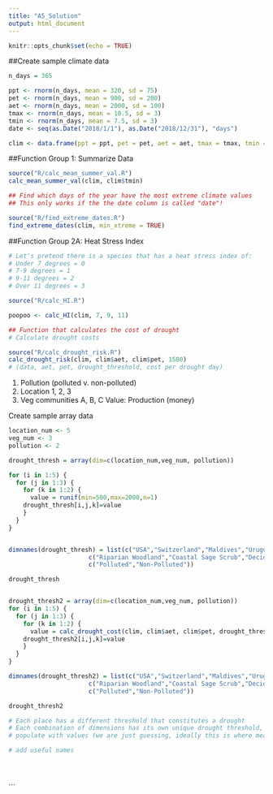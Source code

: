 ```yaml
---
title: "A5_Solution"
output: html_document
---
```


```r
knitr::opts_chunk$set(echo = TRUE)
```

##Create sample climate data

```r

n_days = 365

ppt <- rnorm(n_days, mean = 320, sd = 75)
pet <- rnorm(n_days, mean = 900, sd = 200)
aet <- rnorm(n_days, mean = 2000, sd = 100)
tmax <- rnorm(n_days, mean = 10.5, sd = 3)
tmin <- rnorm(n_days, mean = 7.5, sd = 3)
date <- seq(as.Date("2018/1/1"), as.Date("2018/12/31"), "days")

clim <- data.frame(ppt = ppt, pet = pet, aet = aet, tmax = tmax, tmin = tmin, date = date)

```

##Function Group 1: Summarize Data 
```r

source("R/calc_mean_summer_val.R")
calc_mean_summer_val(clim, clim$tmin)

## Find which days of the year have the most extreme climate values
## This only works if the the date column is called "date"!

source("R/find_extreme_dates.R")
find_extreme_dates(clim, min_xtreme = TRUE)

```

##Function Group 2A: Heat Stress Index 

```r

# Let's pretend there is a species that has a heat stress index of:
# Under 7 degrees = 0
# 7-9 degrees = 1
# 9-11 degrees = 2
# Over 11 degrees = 3

source("R/calc_HI.R")

poopoo <- calc_HI(clim, 7, 9, 11)

## Function that calculates the cost of drought
# Calculate drought costs

source("R/calc_drought_risk.R")
calc_drought_risk(clim, clim$aet, clim$pet, 1500)
# (data, aet, pet, drought_threshold, cost per drought day)

```

1. Pollution (polluted v. non-polluted)
2. Location 1, 2, 3
3. Veg communities A, B, C
Value: Production (money)


Create sample array data
```r

location_num <- 5
veg_num <- 3
pollution <- 2

drought_thresh = array(dim=c(location_num,veg_num, pollution))

for (i in 1:5) {
  for (j in 1:3) {
    for (k in 1:2) {
      value = runif(min=500,max=2000,n=1)
    drought_thresh[i,j,k]=value
    }
  }
}


dimnames(drought_thresh) = list(c("USA","Switzerland","Maldives","Uruguay","Botswana"), 
                      c("Riparian Woodland","Coastal Sage Scrub","Deciduous Forest"),
                      c("Polluted","Non-Polluted"))

drought_thresh


drought_thresh2 = array(dim=c(location_num,veg_num, pollution))                  
for (i in 1:5) {
  for (j in 1:3) {
    for (k in 1:2) {
      value = calc_drought_cost(clim, clim$aet, clim$pet, drought_thresh[i,j,k], 50)
    drought_thresh2[i,j,k]=value
    }
  }
}

dimnames(drought_thresh2) = list(c("USA","Switzerland","Maldives","Uruguay","Botswana"), 
                      c("Riparian Woodland","Coastal Sage Scrub","Deciduous Forest"),
                      c("Polluted","Non-Polluted"))

drought_thresh2


```

```r

# Each place has a different threshold that constitutes a drought 
# Each combination of dimensions has its own unique drought threshold, so if you want to test everything at once then you can just use a function to determine the number of drought days per location. Then multiply the cost per drought day.
# populate with values (we are just guessing, ideally this is where measuring would occur)

# add useful names





```





```




